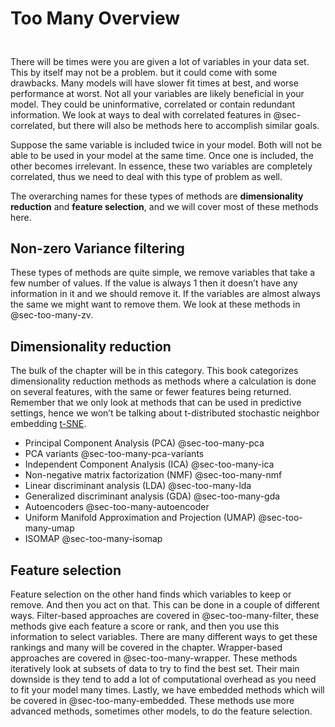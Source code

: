 # Too Many Overview {#sec-too-many}

::: {style="visibility: hidden; height: 0px;"}
## Too Many Overview
:::

There will be times were you are given a lot of variables in your data set. This by itself may not be a problem. but it could come with some drawbacks. Many models will have slower fit times at best, and worse performance at worst. Not all your variables are likely beneficial in your model. They could be uninformative, correlated or contain redundant information. We look at ways to deal with correlated features in @sec-correlated, but there will also be methods here to accomplish similar goals.

Suppose the same variable is included twice in your model. Both will not be able to be used in your model at the same time. Once one is included, the other becomes irrelevant. In essence, these two variables are completely correlated, thus we need to deal with this type of problem as well.

The overarching names for these types of methods are **dimensionality reduction** and **feature selection**, and we will cover most of these methods here.

## Non-zero Variance filtering

These types of methods are quite simple, we remove variables that take a few number of values. If the value is always 1 then it doesn't have any information in it and we should remove it. If the variables are almost always the same we might want to remove them. We look at these methods in @sec-too-many-zv.

## Dimensionality reduction

The bulk of the chapter will be in this category. This book categorizes dimensionality reduction methods as methods where a calculation is done on several features, with the same or fewer features being returned. Remember that we only look at methods that can be used in predictive settings, hence we won't be talking about t-distributed stochastic neighbor embedding [t-SNE](https://stats.stackexchange.com/a/584327).

- Principal Component Analysis (PCA) @sec-too-many-pca
- PCA variants @sec-too-many-pca-variants
- Independent Component Analysis (ICA) @sec-too-many-ica
- Non-negative matrix factorization (NMF) @sec-too-many-nmf
- Linear discriminant analysis (LDA) @sec-too-many-lda
- Generalized discriminant analysis (GDA) @sec-too-many-gda
- Autoencoders @sec-too-many-autoencoder
- Uniform Manifold Approximation and Projection (UMAP) @sec-too-many-umap
- ISOMAP @sec-too-many-isomap

## Feature selection

Feature selection on the other hand finds which variables to keep or remove. And then you act on that. This can be done in a couple of different ways. Filter-based approaches are covered in @sec-too-many-filter, these methods give each feature a score or rank, and then you use this information to select variables. There are many different ways to get these rankings and many will be covered in the chapter. Wrapper-based approaches are covered in @sec-too-many-wrapper. These methods iteratively look at subsets of data to try to find the best set. Their main downside is they tend to add a lot of computational overhead as you need to fit your model many times. Lastly, we have embedded methods which will be covered in @sec-too-many-embedded. These methods use more advanced methods, sometimes other models, to do the feature selection.
